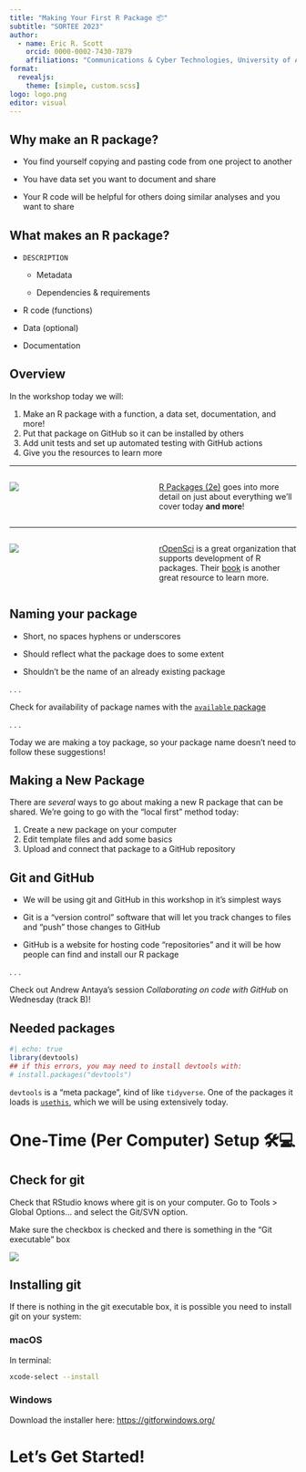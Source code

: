 ```yaml
---
title: "Making Your First R Package 📦"
subtitle: "SORTEE 2023"
author: 
  - name: Eric R. Scott
    orcid: 0000-0002-7430-7879
    affiliations: "Communications & Cyber Technologies, University of Arizona"
format: 
  revealjs:
    theme: [simple, custom.scss]
logo: logo.png
editor: visual
---
```


## Why make an R package?

::: incremental
-   You find yourself copying and pasting code from one project to another

-   You have data set you want to document and share

-   Your R code will be helpful for others doing similar analyses and you want to share
:::

## What makes an R package?

-   `DESCRIPTION`

    -   Metadata

    -   Dependencies & requirements

-   R code (functions)

-   Data (optional)

-   Documentation

## Overview

In the workshop today we will:

1.  Make an R package with a function, a data set, documentation, and more!
2.  Put that package on GitHub so it can be installed by others
3.  Add unit tests and set up automated testing with GitHub actions
4.  Give you the resources to learn more

------------------------------------------------------------------------

::: columns
::: {.column width="50%"}
![](https://r-pkgs.org/images/cover-2e-small.png){fig-alt="Cover of R Packages book by Hadley Wickham.  An eagle perches on top of the title block"}
:::

::: {.column width="50%"}
[R Packages (2e)](https://r-pkgs.org/) goes into more detail on just about everything we'll cover today **and more**!
:::
:::

------------------------------------------------------------------------

::: columns
::: {.column width="50%"}
![](https://devguide.ropensci.org/images/cover.png){fig-alt="Cover image for rOpenSci Packages book"}
:::

::: {.column width="50%"}
[rOpenSci](https://ropensci.org/) is a great organization that supports development of R packages.
Their [book](https://devguide.ropensci.org/index.html) is another great resource to learn more.
:::
:::

## Naming your package

-   Short, no spaces hyphens or underscores

-   Should reflect what the package does to some extent

-   Shouldn't be the name of an already existing package

. . .

::: callout-tip
Check for availability of package names with the [`available` package](https://github.com/r-lib/available)
:::

. . .

::: callout-note
Today we are making a toy package, so your package name doesn't need to follow these suggestions!
:::

## Making a New Package

There are *several* ways to go about making a new R package that can be shared.
We're going to go with the "local first" method today:

1.  Create a new package on your computer
2.  Edit template files and add some basics
3.  Upload and connect that package to a GitHub repository

## Git and GitHub

::: incremental
-   We will be using git and GitHub in this workshop in it's simplest ways

-   Git is a "version control" software that will let you track changes to files and "push" those changes to GitHub

-   GitHub is a website for hosting code "repositories" and it will be how people can find and install our R package
:::

. . .

::: callout-tip
Check out Andrew Antaya's session *Collaborating on code with GitHub* on Wednesday (track B)!
:::

## Needed packages

```r
#| echo: true
library(devtools)
## if this errors, you may need to install devtools with:
# install.packages("devtools")
```

`devtools` is a "meta package", kind of like `tidyverse`.
One of the packages it loads is [`usethis`](https://usethis.r-lib.org/), which we will be using extensively today.

# One-Time (Per Computer) Setup 🛠️💻

## Check for git

Check that RStudio knows where git is on your computer.
Go to Tools \> Global Options... and select the Git/SVN option.

Make sure the checkbox is checked and there is something in the "Git executable" box

![](settings.png)

## Installing git

If there is nothing in the git executable box, it is possible you need to install git on your system:

### macOS

In terminal:

``` bash
xcode-select --install
```

### Windows

Download the installer here: <https://gitforwindows.org/>

# Let's Get Started!
